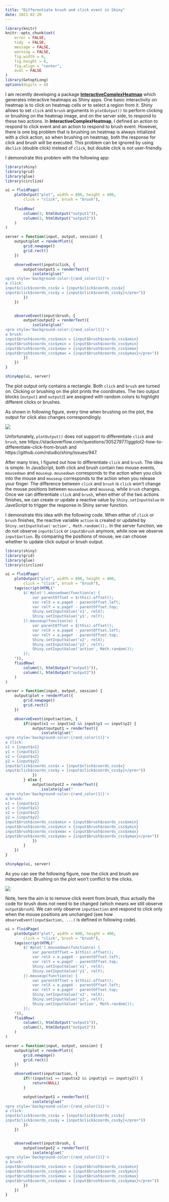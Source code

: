 ```yaml
---
title: "Differentiate brush and click event in Shiny"
date: 2021-02-20
---
```



```r
library(knitr)
knitr::opts_chunk$set(
    error = FALSE,
    tidy  = FALSE,
    message = FALSE,
    warning = FALSE,
    fig.width = 6,
    fig.height = 6,
    fig.align = "center",
    eval = FALSE
)
library(GetoptLong)
options(digits = 4)
```

I am recently developing a package
[**InteractiveComplexHeatmap**](https://github.com/jokergoo/InteractiveComplexHeatmap)
which generates interactive heatmaps as Shiny apps. One basic interactivity on
heatmap is to click on heatmap cells or to select a region from it. Shiny
allows to set `click` and `brush` arguments in `plotOutput()` to perform
clicking or brushing on the heatmap image, and on the server side, to respond
to these two actions. In **InteractiveComplexHeatmap**, I defined an action to
respond to click event and an action to respond to brush event. However, there is
one big problem that is brushing on heatmap is always intialized with a click
action, so when brushing on heatmap, both the response for click and brush
will be executed. This problem can be ignored by using `dbclick` (double
click) instead of `click`, but double click is not user-friendly.

I demonstrate this problem with the following app:

```r
library(shiny)
library(grid)
library(glue)
library(circlize)

ui = fluidPage(
	plotOutput("plot", width = 600, height = 400,
		click = "click", brush = "brush"),
	
	fluidRow(
	    column(3, htmlOutput("output1")),
		column(3, htmlOutput("output2"))
	)
)

server = function(input, output, session) {
	output$plot = renderPlot({
		grid.newpage()
		grid.rect()
	})

	observeEvent(input$click, {
		output$output1 = renderText({
			isolate(glue("
<pre style='background-color:{rand_color(1)}'>
a click:
input$click$coords_css$x = {input$click$coords_css$x}
input$click$coords_css$y = {input$click$coords_css$y}</pre>"))
		})
	})


	observeEvent(input$brush, {
		output$output2 = renderText({
			isolate(glue("
<pre style='background-color:{rand_color(1)}'>
a brush:
input$brush$coords_css$xmin = {input$brush$coords_css$xmin}
input$brush$coords_css$ymin = {input$brush$coords_css$ymin}
input$brush$coords_css$xmax = {input$brush$coords_css$xmax}
input$brush$coords_css$ymax = {input$brush$coords_css$ymax}</pre>"))
		})
	})
}

shinyApp(ui, server)
```

The plot output only contains a rectangle. Both `click` and `brush`
are turned on. Clicking or brushing on the plot prints the coordinates.
The two output blocks (`output1` and `output2`) are assigned with
random colors to highlight different clicks or brushes.

As shown in following figure, every time when brushing on the plot,
the output for click also changes correspondingly. 

![](https://user-images.githubusercontent.com/449218/108605372-fe6f9d80-73b3-11eb-8192-03ceb8416aa5.gif)

Unfortunately, `plotOutput()` does not support to differentiate `click`
and `brush`, see https://stackoverflow.com/questions/30527977/ggplot2-how-to-differentiate-click-from-brush
and https://github.com/rstudio/shiny/issues/947.

After many tries, I figured out how to differentiate `click` and `brush`. The
idea is simple. In JavaScript, both click and brush contain two mouse events,
`mousedown` and `mouseup`. `mousedown` corresponds to the action when you
click into the mouse and `mouseup` corresponds to the action when you release
your finger. The difference between `click` and `brush` is `click` won't
change the mouse positions between `mousedown` and `mouseup`, while `brush`
changes. Once we can differentiate `click` and `brush`, when either of the two
actions finishes, we can create or update a reactive value by
`Shiny.setInputValue` in JaveScript to trigger the response in Shiny
server function.

I demonstrate this idea with the following code. When either of `click` or
`brush` finishes, the reactive variable `action` is created or updated 
by `Shiny.setInputValue('action', Math.random());`. In the server function,
we do not observe `input$click` or `input$brush` anymore, while now we
observe `input$action`. By comparing the positions of mouse, we can choose
whether to update click output or brush output.

```r
library(shiny)
library(grid)
library(glue)
library(circlize)

ui = fluidPage(
	plotOutput("plot", width = 600, height = 400,
		click = "click", brush = "brush"),
	tags$script(HTML("
		$('#plot').mousedown(function(e) {
			var parentOffset = $(this).offset();
			var relX = e.pageX - parentOffset.left;
			var relY = e.pageY - parentOffset.top;
			Shiny.setInputValue('x1', relX);
			Shiny.setInputValue('y1', relY);
		}).mouseup(function(e) {
			var parentOffset = $(this).offset();
			var relX = e.pageX - parentOffset.left;
			var relY = e.pageY - parentOffset.top;
			Shiny.setInputValue('x2', relX);
			Shiny.setInputValue('y2', relY);
			Shiny.setInputValue('action', Math.random());
		});
	")),
	fluidRow(
	    column(3, htmlOutput("output1")),
		column(3, htmlOutput("output2"))
	)
)

server = function(input, output, session) {
	output$plot = renderPlot({
		grid.newpage()
		grid.rect()
	})

	observeEvent(input$action, {
		if(input$x1 == input$x2 && input$y1 == input$y2) {
			output$output1 = renderText({
				isolate(glue("
<pre style='background-color:{rand_color(1)}'>
a click:
x1 = {input$x1}
y1 = {input$y1}
x2 = {input$x2}
y2 = {input$y2}
input$click$coords_css$x = {input$click$coords_css$x}
input$click$coords_css$y = {input$click$coords_css$y}</pre>"))
			})
		} else {
			output$output2 = renderText({
				isolate(glue("
<pre style='background-color:{rand_color(1)}'>
a brush:
x1 = {input$x1}
y1 = {input$y1}
x2 = {input$x2}
y2 = {input$y2}
input$brush$coords_css$xmin = {input$brush$coords_css$xmin}
input$brush$coords_css$ymin = {input$brush$coords_css$ymin}
input$brush$coords_css$xmax = {input$brush$coords_css$xmax}
input$brush$coords_css$ymax = {input$brush$coords_css$ymax}</pre>"))
			})
		}
	})
}

shinyApp(ui, server)
```

As you can see the following figure, now the click and brush are independent. Brushing
on the plot won't conflict to the clicks.

![](https://user-images.githubusercontent.com/449218/108605376-00d1f780-73b4-11eb-97dd-271adf827562.gif)


Note, here the aim is to remove click event from brush, thus actually the code
for brush does not need to be changed (which means we still observe `output$brush`).
We can only observe `input$action` and respond to click only when the mouse
positions are unchanged (see how `observeEvent(input$action, ...)` is defined in following code).

```r
ui = fluidPage(
	plotOutput("plot", width = 600, height = 400,
		click = "click", brush = "brush"),
	tags$script(HTML("
		$('#plot').mousedown(function(e) {
			var parentOffset = $(this).offset();
			var relX = e.pageX - parentOffset.left;
			var relY = e.pageY - parentOffset.top;
			Shiny.setInputValue('x1', relX);
			Shiny.setInputValue('y1', relY);
		}).mouseup(function(e) {
			var parentOffset = $(this).offset();
			var relX = e.pageX - parentOffset.left;
			var relY = e.pageY - parentOffset.top;
			Shiny.setInputValue('x2', relX);
			Shiny.setInputValue('y2', relY);
			Shiny.setInputValue('action', Math.random());
		});
	")),
	fluidRow(
	    column(3, htmlOutput("output1")),
		column(3, htmlOutput("output2"))
	)
)

server = function(input, output, session) {
	output$plot = renderPlot({
		grid.newpage()
		grid.rect()
	})

	observeEvent(input$action, {
		if(!(input$x1 == input$x2 && input$y1 == input$y2)) {
			return(NULL)
		}

		output$output1 = renderText({
			isolate(glue("
<pre style='background-color:{rand_color(1)}'>
a click:
input$click$coords_css$x = {input$click$coords_css$x}
input$click$coords_css$y = {input$click$coords_css$y}</pre>"))
		})
	})


	observeEvent(input$brush, {
		output$output2 = renderText({
			isolate(glue("
<pre style='background-color:{rand_color(1)}'>
a brush:
input$brush$coords_css$xmin = {input$brush$coords_css$xmin}
input$brush$coords_css$ymin = {input$brush$coords_css$ymin}
input$brush$coords_css$xmax = {input$brush$coords_css$xmax}
input$brush$coords_css$ymax = {input$brush$coords_css$ymax}</pre>"))
		})
	})
}
```
